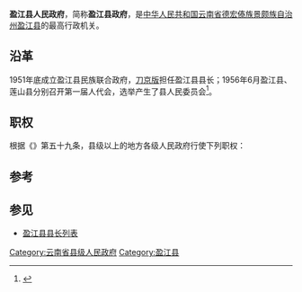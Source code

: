 {{coord|24.69432|97.94392|display=title}}
{{Infobox PRCG
|机构名称=盈江县人民政府
|标志1=National Emblem of the People's Republic of China (2).svg
|标志1说明=[[s:国务院关于国家行政机关和企业事业单位社会团体印章管理的规定|1999年规定]]：[[印章|印章]][[直径|直径]]4.5厘米，中央刊[[中华人民共和国国徽|国徽]]，由[[云南省人民政府|云南省人民政府]]制发。
|职位1=县长
|人员1=龚实宝
|职位2=副县长
|人员2=
|人数2=
|被接替者=
|业务上级=[[德宏傣族景颇族自治州人民政府|德宏傣族景颇族自治州人民政府]]
|组织上级=[[盈江县人民代表大会|盈江县人民代表大会]]<br />[[盈江县人民代表大会常务委员会|盈江县人民代表大会常务委员会]]
|中共上级=[[中国共产党盈江县委员会|中国共产党盈江县委员会]]
|中共本级=中国共产党盈江县人民政府党组
|行政级别=正县处级
|机构类型=
|地址1=平原镇盈江县行政中心6楼
|坐标1=
|邮编1=
|官网={{URL|http://www.dhlh.gov.cn/}}
|image1 =
|caption1 = 
}}
'''盈江县人民政府'''，简称'''盈江县政府'''，是[[中华人民共和国|中华人民共和国]][[云南省|云南省]][[德宏傣族景颇族自治州|德宏傣族景颇族自治州]][[盈江县|盈江县]]的最高行政机关。

== 沿革 ==
1951年底成立盈江县民族联合政府，[[刀京版|刀京版]]担任盈江县县长；1956年6月盈江县、莲山县分别召开第一届人代会，选举产生了县人民委员会<ref>{{Cite book|title=德宏史志资料 第4集|last=德宏州志编委办公室编辑|first=|publisher=德宏州志编委办公室|year=1985.12|isbn=|location=|pages=60-61}}</ref>。

== 职权 ==
根据《{{s|中华人民共和国地方各级人民代表大会和地方各级人民政府组织法}}》第五十九条，县级以上的地方各级人民政府行使下列职权：
{{columns-list|2|
# 执行本级人民代表大会及其常务委员会的决议，以及上级国家行政机关的决定和命令，规定行政措施，发布决定和命令；
# 领导所属各工作部门和下级人民政府的工作；
# 改变或者撤销所属各工作部门的不适当的命令、指示和下级人民政府的不适当的决定、命令；
# 依照法律的规定任免、培训、考核和奖惩国家行政机关工作人员；
# 执行国民经济和社会发展计划、预算，管理本行政区域内的经济、教育、科学、文化、卫生、体育事业、环境和资源保护、城乡建设事业和财政、民政、公安、民族事务、司法行政、监察、计划生育等行政工作；
# 保护社会主义的全民所有的财产和劳动群众集体所有的财产，保护公民私人所有的合法财产，维护社会秩序，保障公民的人身权利、民主权利和其他权利；
# 保护各种经济组织的合法权益；
# 保障少数民族的权利和尊重少数民族的风俗习惯，帮助本行政区域内各少数民族聚居的地方依照宪法和法律实行区域自治，帮助各少数民族发展政治、经济和文化的建设事业；
# 保障宪法和法律赋予妇女的男女平等、同工同酬和婚姻自由等各项权利；
# 办理上级国家行政机关交办的其他事项。
}}

==参考==
{{reflist}}

== 参见 ==
*[[盈江县县长列表|盈江县县长列表]]
{{国家机关|盈江县}}
[[Category:云南省县级人民政府|Category:云南省县级人民政府]]
[[Category:盈江县|Category:盈江县]]